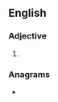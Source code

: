 ==English==

===Adjective===
{{head|en|adjective}}

# {{abbreviation of|en|Prussian}}

===Anagrams===
* {{anagrams|en|a=prssu|SPURS|Spurs|spurs}}